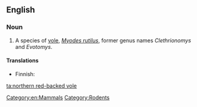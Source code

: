 ==English==
{{wikipedia|Northern Red-backed Vole}}

===Noun===
{{en-noun}}

# A species of [[vole]], ''[[Myodes rutilus]]'', former genus names ''Clethrionomys'' and ''Evotomys''.

====Translations====
{{trans-top|''Myodes rutilus}}
* Finnish: {{t-|fi|punamyyrä}}
{{trans-bottom}}

[[Category:en:Mammals]]
[[Category:Rodents]]

[[ta:northern red-backed vole]]